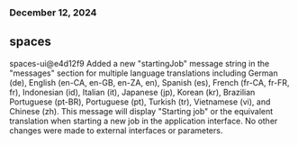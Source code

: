 ### December 12, 2024
## spaces

spaces-ui@e4d12f9
Added a new "startingJob" message string in the "messages" section for multiple language translations including German (de), English (en-CA, en-GB, en-ZA, en), Spanish (es), French (fr-CA, fr-FR, fr), Indonesian (id), Italian (it), Japanese (jp), Korean (kr), Brazilian Portuguese (pt-BR), Portuguese (pt), Turkish (tr), Vietnamese (vi), and Chinese (zh). This message will display "Starting job" or the equivalent translation when starting a new job in the application interface. No other changes were made to external interfaces or parameters.